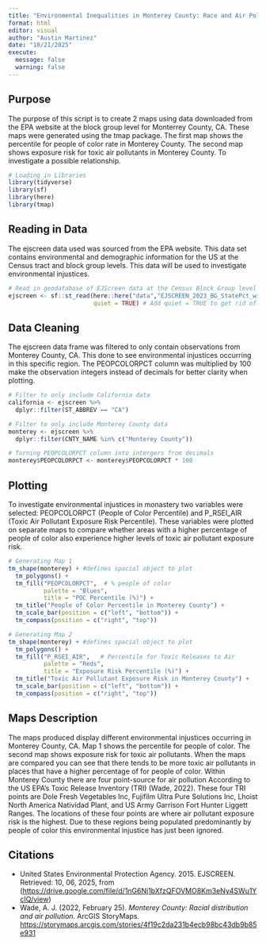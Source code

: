 ```yaml
---
title: "Environmental Inequalities in Monterey County: Race and Air Pollution"
format: html
editor: visual
author: "Austin Martinez"
date: "10/21/2025"
execute:
  message: false
  warning: false
---
```


## Purpose

The purpose of this script is to create 2 maps using data downloaded from the EPA website at the block group level for Monterrey County, CA. These maps were generated using the tmap package. The first map shows the percentile for people of color rate in Monterey County. The second map shows exposure risk for toxic air pollutants in Monterey County. To investigate a possible relationship.

```r
# Loading in Libraries
library(tidyverse)
library(sf)
library(here)
library(tmap)
```

## Reading in Data

The ejscreen data used was sourced from the EPA website. This data set contains environmental and demographic information for the US at the Census tract and block group levels. This data will be used to investigate environmental injustices.

```r
# Read in geodatabase of EJScreen data at the Census Block Group level
ejscreen <- sf::st_read(here::here("data","EJSCREEN_2023_BG_StatePct_with_AS_CNMI_GU_VI.gdb"), 
                        quiet = TRUE) # Add quiet = TRUE to get rid of informational output
```

## Data Cleaning

The ejscreen data frame was filtered to only contain observations from Monterey County, CA. This done to see environmental injustices occurring in this specific region. The PEOPCOLORPCT column was multiplied by 100 make the observation integers instead of decimals for better clarity when plotting.

```r
# Filter to only include California data
california <- ejscreen %>%
  dplyr::filter(ST_ABBREV == "CA") 

# Filter to only include Monterey County data
monterey <- ejscreen %>%
  dplyr::filter(CNTY_NAME %in% c("Monterey County"))
```

```r
# Turning PEOPCOLORPCT column into intergers from decimals
monterey$PEOPCOLORPCT <- monterey$PEOPCOLORPCT * 100
```

## Plotting

To investigate environmental injustices in monastery two variables were selected: PEOPCOLORPCT (People of Color Percentile) and P_RSEI_AIR (Toxic Air Pollutant Exposure Risk Percentile). These variables were plotted on separate maps to compare whether areas with a higher percentage of people of color also experience higher levels of toxic air pollutant exposure risk.

```r
# Generating Map 1
tm_shape(monterey) + #defines spacial object to plot
  tm_polygons() +
  tm_fill("PEOPCOLORPCT",  # % people of color
          palette = "Blues", 
          title = "POC Percentile (%)") + 
  tm_title("People of Color Percentile in Monterey County") +
  tm_scale_bar(position = c("left", "bottom")) +
  tm_compass(position = c("right", "top"))
```

```r
# Generating Map 2
tm_shape(monterey) + #defines spacial object to plot
  tm_polygons() +
  tm_fill("P_RSEI_AIR",   # Percentile for Toxic Releases to Air
          palette = "Reds", 
          title = "Exposure Risk Percentile (%)") + 
  tm_title("Toxic Air Pollutant Exposure Risk in Monterey County") +
  tm_scale_bar(position = c("left", "bottom")) +
  tm_compass(position = c("right", "top"))
```

## Maps Description

The maps produced display different environmental injustices occurring in Monterey County, CA. Map 1 shows the percentile for people of color. The second map shows exposure risk for toxic air pollutants. When the maps are compared you can see that there tends to be more toxic air pollutants in places that have a higher percentage of for people of color. Within Monterey County there are four point-source for air pollution According to the US EPA's Toxic Release Inventory (TRI) (Wade, 2022). These four TRI points are Dole Fresh Vegetables Inc, Fujifilm Ultra Pure Solutions Inc, Lhoist North America Natividad Plant, and US Army Garrison Fort Hunter Liggett Ranges. The locations of these four points are where air pollutant exposure risk is the highest. Due to these regions being populated predominantly by people of color this environmental injustice has just been ignored.

## Citations

-   United States Environmental Protection Agency. 2015. EJSCREEN. Retrieved: 10, 06, 2025, from (<https://drive.google.com/file/d/1nG6Nj1bXfzQFOVMO8Km3eNy4SWu1YcIQ/view>)
-   Wade, A. J. (2022, February 25). *Monterey County: Racial distribution and air pollution.* ArcGIS StoryMaps. [https://storymaps.arcgis.com/stories/4f19c2da231b4ecb98bc43db9b85e931](https://storymaps.arcgis.com/stories/4f19c2da231b4ecb98bc43db9b85e931?utm_source=chatgpt.com)
